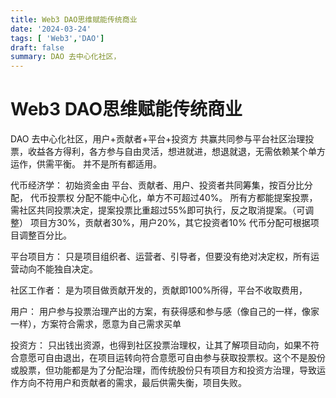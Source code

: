 ```yaml
---
title: Web3 DAO思维赋能传统商业
date: '2024-03-24'
tags: [ 'Web3','DAO']
draft: false
summary: DAO 去中心化社区，
---
```

# Web3 DAO思维赋能传统商业

DAO 去中心化社区，用户+贡献者+平台+投资方 共赢共同参与平台社区治理投票，收益各方得利，各方参与自由灵活，想进就进，想退就退，无需依赖某个单方运作，供需平衡。
并不是所有都适用。

代币经济学：
初始资金由 平台、贡献者、用户、投资者共同筹集，按百分比分配，
代币投票权 分配不能中心化，单方不可超过40%。
所有方都能提案投票，需社区共同投票决定，提案投票比重超过55%即可执行，反之取消提案。（可调整）
项目方30%，贡献者30%，用户20%，其它投资者10%
代币分配可根据项目调整百分比。

平台项目方：
只是项目组织者、运营者、引导者，但要没有绝对决定权，所有运营动向不能独自决定。

社区工作者：
是为项目做贡献开发的，贡献即100%所得，平台不收取费用，

用户：
用户参与投票治理产出的方案，有获得感和参与感（像自己的一样，像家一样），方案符合需求，愿意为自己需求买单

投资方：
只出钱出资源，也得到社区投票治理权，让其了解项目动向，如果不符合意愿可自由退出，在项目运转向符合意愿可自由参与获取投票权。这个不是股份或股票，但功能都是为了分配治理，而传统股份只有项目方和投资方治理，导致运作方向不符用户和贡献者的需求，最后供需失衡，项目失败。
